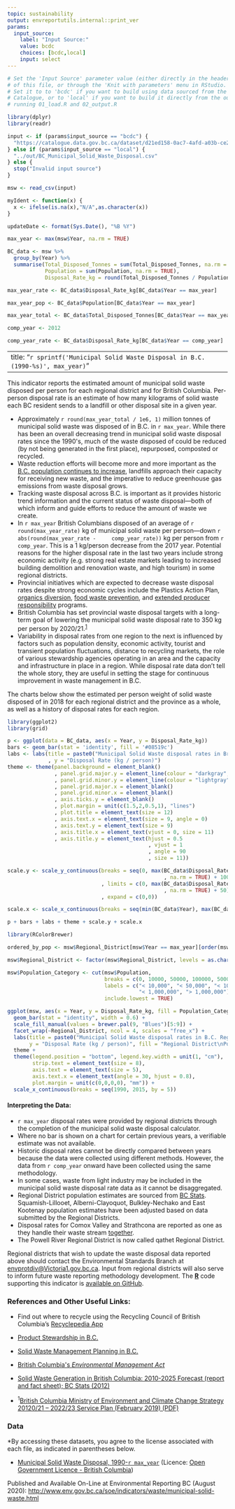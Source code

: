 ```yaml
---
topic: sustainability
output: envreportutils.internal::print_ver
params:
  input_source:
    label: "Input Source:"
    value: bcdc
    choices: [bcdc,local]
    input: select
---
```


<!--
Copyright 2018 Province of British Columbia

Licensed under the Apache License, Version 2.0 (the "License");
you may not use this file except in compliance with the License.
You may obtain a copy of the License at

http://www.apache.org/licenses/LICENSE-2.0

Unless required by applicable law or agreed to in writing, software distributed under the License is distributed on an "AS IS" BASIS,
WITHOUT WARRANTIES OR CONDITIONS OF ANY KIND, either express or implied.
See the License for the specific language governing permissions and limitations under the License.
-->


```r
# Set the 'Input Source' parameter value (either directly in the header
# of this file, or through the 'Knit with parameters' menu in RStudio.
# Set it to to 'bcdc' if you want to build using data sourced from the BC Data 
# Catalogue, or to 'local' if you want to build it directly from the output of 
# running 01_load.R and 02_output.R

library(dplyr)
library(readr)

input <- if (params$input_source == "bcdc") {
  "https://catalogue.data.gov.bc.ca/dataset/d21ed158-0ac7-4afd-a03b-ce22df0096bc/resource/d2648733-e484-40f2-b589-48192c16686b/download/bcmunicipalsolidwastedisposal.csv"
} else if (params$input_source == "local") {
  "../out/BC_Municipal_Solid_Waste_Disposal.csv"
} else {
  stop("Invalid input source")
}

msw <- read_csv(input)

myIdent <- function(x) {
  x <- ifelse(is.na(x),"N/A",as.character(x))
}

updateDate <- format(Sys.Date(), "%B %Y")

max_year <- max(msw$Year, na.rm = TRUE)

BC_data <- msw %>% 
  group_by(Year) %>% 
  summarise(Total_Disposed_Tonnes = sum(Total_Disposed_Tonnes, na.rm = TRUE), 
            Population = sum(Population, na.rm = TRUE), 
            Disposal_Rate_kg = round(Total_Disposed_Tonnes / Population * 1000))

max_year_rate <- BC_data$Disposal_Rate_kg[BC_data$Year == max_year]

max_year_pop <- BC_data$Population[BC_data$Year == max_year]

max_year_total <- BC_data$Total_Disposed_Tonnes[BC_data$Year == max_year]

comp_year <- 2012

comp_year_rate <- BC_data$Disposal_Rate_kg[BC_data$Year == comp_year]

```

---
title: "`r sprintf('Municipal Solid Waste Disposal in B.C. (1990-%s)', max_year)`"
---

This indicator reports the estimated amount of municipal solid waste
disposed per person for each regional district and for British Columbia.
Per-person disposal rate is an estimate of how many kilograms of solid
waste each BC resident sends to a landfill or other disposal site in a
given year.

-   Approximately `r round(max_year_total / 1e6, 1)` million tonnes of municipal 
    solid waste was disposed of in B.C. in `r max_year`. While there has been an overall
    decreasing trend in municipal solid waste disposal rates since the
    1990\'s, much of the waste disposed of could be reduced (by not
    being generated in the first place), repurposed, composted or
    recycled.
-   Waste reduction efforts will become more and more important as
    the [B.C. population continues to
    increase](http://www.env.gov.bc.ca/soe/indicators/sustainability/bc-population.html),
    landfills approach their capacity for receiving new waste, and the
    imperative to reduce greenhouse gas emissions from waste disposal
    grows.
-   Tracking waste disposal across B.C. is important as it provides
    historic trend information and the current status of waste
    disposal---both of which inform and guide efforts to reduce the
    amount of waste we create.
-   In `r max_year` British Columbians disposed of an
    average of `r round(max_year_rate)` kg of municipal solid
    waste per person---down `r abs(round(max_year_rate -
    comp_year_rate))` kg per person from `r comp_year`. This
    is a 1 kg/person decrease from the 2017 year. Potential
    reasons for the higher disposal rate in the last two years
    include strong economic activity (e.g. strong real estate
    markets leading to increased building demolition and
    renovation waste, and high tourism) in some regional
    districts.
-   Provincial initiatives which are expected to decrease waste disposal
    rates despite strong economic cycles include the Plastics Action
    Plan, [organics
    diversion](https://www2.gov.bc.ca/gov/content/environment/waste-management/food-and-organic-waste/organic-waste-diversion), [food
    waste
    prevention](https://www2.gov.bc.ca/gov/content/environment/waste-management/food-and-organic-waste/prevent-food-waste),
    and [extended producer
    responsibility](https://www2.gov.bc.ca/gov/content/environment/waste-management/recycling/product-stewardship) programs.
-   British Columbia has set provincial waste disposal targets with a
    long-term goal of lowering the municipal solid waste disposal rate
    to 350 kg per person by 2020/21.^[1](#fn1)^
-   Variability in disposal rates from one region to the next is
    influenced by factors such as population density, economic activity,
    tourist and transient population fluctuations, distance to recycling
    markets, the role of various stewardship agencies operating in an
    area and the capacity and infrastructure in place in a region. While
    disposal rate data don't tell the whole story, they are useful in
    setting the stage for continuous improvement in waste management in
    B.C.

The charts below show the estimated per person weight of solid waste
disposed of in 2018 for each regional district and the province as a
whole, as well as a history of disposal rates for each region.

```r
library(ggplot2)
library(grid)

p <- ggplot(data = BC_data, aes(x = Year, y = Disposal_Rate_kg))
bars <- geom_bar(stat = 'identity', fill = '#08519c')
labs <- labs(title = paste0("Municipal Solid Waste disposal rates in British Columbia, 1990-", max_year)
             , y = "Disposal Rate (kg / person)")
theme <- theme(panel.background = element_blank()
               , panel.grid.major.y = element_line(colour = "darkgray", size = 0.5)
               , panel.grid.minor.y = element_line(colour = "lightgray", size = 0.5)
               , panel.grid.major.x = element_blank()
               , panel.grid.minor.x = element_blank()
               , axis.ticks.y = element_blank()
               , plot.margin = unit(c(1.5,2,0.5,1), "lines")
               , plot.title = element_text(size = 12)
               , axis.text.x = element_text(size = 9, angle = 0)
               , axis.text.y = element_text(size = 9)
               , axis.title.x = element_text(vjust = 0, size = 11)
               , axis.title.y = element_text(hjust = 0.5
                                             , vjust = 1
                                             , angle = 90
                                             , size = 11))

scale.y <- scale_y_continuous(breaks = seq(0, max(BC_data$Disposal_Rate_kg
                                                  , na.rm = TRUE) + 100, by = 100)
                              , limits = c(0, max(BC_data$Disposal_Rate_kg
                                                  , na.rm = TRUE) + 50)
                              , expand = c(0,0))

scale.x <- scale_x_continuous(breaks = seq(min(BC_data$Year), max(BC_data$Year), by = 5))

p + bars + labs + theme + scale.y + scale.x
```

```r
library(RColorBrewer)

ordered_by_pop <- msw$Regional_District[msw$Year == max_year][order(msw$Population[msw$Year == max_year])]

msw$Regional_District <- factor(msw$Regional_District, levels = as.character(ordered_by_pop))

msw$Population_Category <- cut(msw$Population, 
                               breaks = c(0, 10000, 50000, 100000, 500000, 1e6, Inf), 
                               labels = c("< 10,000", "< 50,000", "< 100,000", "< 500,000", 
                                          "< 1,000,000", "> 1,000,000"), 
                               include.lowest = TRUE)

ggplot(msw, aes(x = Year, y = Disposal_Rate_kg, fill = Population_Category)) +
  geom_bar(stat = "identity", width = 0.6) +
  scale_fill_manual(values = brewer.pal(9, "Blues")[5:9]) + 
  facet_wrap(~Regional_District, ncol = 4, scales = "free_x") + 
  labs(title = paste0("Municipal Solid Waste disposal rates in B.C. Regional Districts, 1990-", max_year, "\n"), 
       y = "Disposal Rate (kg / person)", fill = "Regional District\nPopulation") + 
  theme + 
  theme(legend.position = "bottom", legend.key.width = unit(1, "cm"), 
        strip.text = element_text(size = 8),
        axis.text = element_text(size = 5), 
        axis.text.x = element_text(angle = 30, hjust = 0.8), 
        plot.margin = unit(c(0,0,0,0), "mm")) + 
  scale_x_continuous(breaks = seq(1990, 2015, by = 5))
```

\begin{center}
\fbox{
\begin{minipage}[c]{12cm}
\textbf{What is Included in Disposal Rate?}
\vspace{-3.5mm}
\begin{itemize}
\itemsep1pt\parskip0pt\parsep0pt
\item
Disposal rates reported here include waste from the residential sector,
institutional, commercial, and light industrial sources as well as waste
from construction, demolition and renovation activities.
\item
Disposal rates do not include hazardous, biomedical, or agricultural
waste, motor vehicles or components, heavy industry, or contaminated
soil.
\item
Waste that is reused or recycled is also not included.
\end{itemize}
\end{minipage}
}
\end{center}


#### Interpreting the Data:

-   `r max_year` disposal rates were provided by regional districts through the
    completion of the municipal solid waste disposal calculator.
-   Where no bar is shown on a chart for certain previous years, a
    verifiable estimate was not available.
-   Historic disposal rates cannot be directly compared between years
    because the data were collected using different methods. However,
    the data from `r comp_year` onward have been collected using the same
    methodology.
-   In some cases, waste from light industry may be included in the
    municipal solid waste disposal rate data as it cannot be
    disaggregated.
-   Regional District population estimates are sourced from [BC
    Stats](https://www2.gov.bc.ca/gov/content?id=36D1A7A4BEE248598281824C13CB65B6).
    Squamish-Lillooet, Alberni-Clayoquot, Bulkley-Nechako and East
    Kootenay population estimates have been adjusted based on data
    submitted by the Regional Districts.
-   Disposal rates for Comox Valley and Strathcona are reported as one
    as they handle their waste
    stream [together](http://www.cswm.ca/index.html).
-   The Powell River Regional District is now called qathet Regional
    District.

Regional districts that wish to update the waste disposal data reported
above should contact the Environmental Standards Branch at
<envprotdiv@Victoria1.gov.bc.ca>. Input from regional districts will
also serve to inform future waste reporting methodology development. The  [**R**](http://www.r-project.org) code supporting this indicator is [available on GitHub](https://github.com/bcgov/msw-disposal-indicator).

### References and Other Useful Links:

-   Find out where to recycle using the Recycling Council of British
    Columbia's [Recyclepedia
    App](https://www.rcbc.ca/recyclepedia/search)

-   [Product Stewardship in
    B.C.](http://www2.gov.bc.ca/gov/content?id=BEBA70369C274C8FBA4FB42BE828A9EB)

-   [Solid Waste Management Planning in
    B.C.](http://www2.gov.bc.ca/gov/content?id=CBCECCAABAA2401B9FB3B7CE63129709)

-   [British Columbia\'s *Environmental Management
    Act*](http://www.bclaws.ca/civix/document/id/complete/statreg/03053_00)

-   [Solid Waste Generation in British Columbia: 2010-2025 Forecast
    (report and fact sheet); BC
    Stats (2012)](http://www.bcstats.gov.bc.ca/StatisticsBySubject/EnvironmentalStatistics/Analysis.aspx)

-   ^1^[British Columbia Ministry of Environment and Climate Change
    Strategy 20120/21 -- 2022/23 Service Plan (February 2019)
    (PDF)](https://www.bcbudget.gov.bc.ca/2020/sp/pdf/ministry/env.pdf)

### Data

\*By accessing these datasets, you agree to the license associated with
each file, as indicated in parentheses below.

-   [Municipal Solid Waste Disposal,
1990-`r max_year`](https://catalogue.data.gov.bc.ca/dataset/d21ed158-0ac7-4afd-a03b-ce22df0096bc) (Licence: [Open Government Licence - British Columbia](http://www2.gov.bc.ca/gov/content?id=A519A56BC2BF44E4A008B33FCF527F61))

Published and Available On-Line at Environmental Reporting BC (August 2020):
<http://www.env.gov.bc.ca/soe/indicators/waste/municipal-solid-waste.html>
